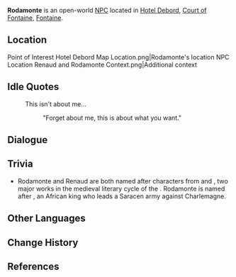 {{Meta
<!-- Remove this template after adding the missing info -->
|missing_NPC_profile  = yes
}}
{{Character Infobox
|type             = Open-World NPC
|image            = NPC Rodamonte.png
|realname         = <!-- Optional, if different from in-game name -->
|deceased         = <!-- Past (for deceased prior to events of the game) or free response -->
|region           = Fontaine
|location         = Fontaine
|affiliation      = 
|title            = 

|ancestry         = <!-- Clan/family -->
|father           = 
|mother           = 
|spouse           = 
|sibling          = 
|child            = 
|relative         = 

|voiceEN          = [[imdb:nm7507557|Barrett Leddy]]<ref name="Barrett Leddy 3">Twitter: [https://twitter.com/barrettleddy/status/1696978205238768115 EN VA Self Announcement] ([https://web.archive.org/web/20230831113040/https://twitter.com/barrettleddy/status/1696978205238768115 Archived])</ref>
|voiceCN          = 
|voiceJP          = 
|voiceKR          = 
|dialoguereward   = 
}}
'''Rodamonte''' is an open-world [[NPC]] located in [[Hotel Debord]], [[Court of Fontaine]], [[Fontaine]].
<!-- Following a certain dialogue branch for the first time gives the player AMOUNT_AS_WORD [[Item]]. -->

==Location==
<gallery>
Point of Interest Hotel Debord Map Location.png|Rodamonte's location
NPC Location Renaud and Rodamonte Context.png|Additional context
</gallery>
<!--
==Profile==
''(To be added.)''

===Appearance===
''(To be added.)''

==Quests and Events==
{{Quests and Events}}
-->

==Idle Quotes==
{{Dialogue Start}}
: {{DIcon|Idle}} This isn't about me...
:: {{A|VO Rodamonte 01.ogg}} "Forget about me, this is about what you want."
{{Dialogue End}}

==Dialogue==
{{Transclude|Renaud|Dialogue}}
<!--
==Event Dialogue==
===Event Name===
{{Dialogue Start}}
:'''Rodamonte:'''
{{Dialogue End}}
-->

==Trivia==
* Rodamonte and Renaud are both named after characters from ''{{w|Orlando Innamorato}}'' and ''{{w|Orlando Furioso}}'', two major works in the medieval literary cycle of the {{w|Matter of France}}. Rodamonte is named after {{w|Rodomonte}}, an African king who leads a Saracen army against Charlemagne.

==Other Languages==
{{Other Languages|default_hidden=1
|en      = Rodamonte
|zhs     = 洛达蒙特
|zhs_rm  = Luòdáméngtè
|zht     = 洛達蒙特
|zht_rm  = Luòdáméngtè
|ja      = ロダモンテ
|ja_rm   = Rodamonte
|ko      = 로도몬테
|es      = Rodomonte
|fr      = Rodamonte
|ru      = Родомонт
|th      = Rodamonte
|vi      = Rodamonte
|de      = Rodamonte
|id      = Rodamonte
|pt      = Rodamonte
|tr      = Rodamonte
|it      = Rodamonte
}}

==Change History==
{{Change History|4.0}}

==References==
{{Reflist}}